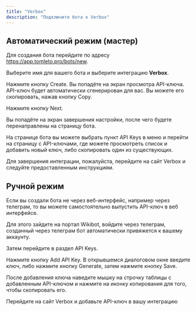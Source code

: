 ```yaml
---
title: "Verbox"
description: "Подключите бота к Verbox"
---
```


## Автоматический режим (мастер)

Для создания бота перейдите по адресу https://app.tomleto.pro/bots/new.

Выберите имя для вашего бота и выберите интеграцию **Verbox**.

Нажмите кнопку Create. Вы попадёте на экран просмотра API-ключа. API-ключ будет автоматически сгенерирован для вас. Вы можете его скопировать, нажав кнопку Copy.

Нажмите кнопку Next.

Вы попадёте на экран завершения настройки, после чего будете перенаправлены на страницу бота.

На странице бота вы можете выбрать пункт API Keys в меню и перейти на страницу с API-ключами, где можете просмотреть список и добавить новый ключ, либо скопировать один из существующих.

Для завершения интеграции, пожалуйста, перейдите на сайт Verbox и следуйте предоставленным инструкциям.

## Ручной режим

Если вы создали бота не через веб-интерфейс, например через телеграм, то вы можете самостоятельно выпустить API-ключ в веб интерфейсе.

Для этого зайдите на портал Wikibot, войдите через телеграм, созданный через телеграм бот автоматически привяжется к вашему аккаунту.

Затем перейдите в раздел API Keys.

Нажмите кнопку Add API Key. В открывшемся диалоговом окне введите ключ, либо нажмите кнопку Generate, затем нажмите кнопку Save.

После добавления ключа наведите мышку на строчку таблицы с добавленным API-ключом и нажмите на иконку копирования для того, чтобы скопировать его.

Перейдите на сайт Verbox и добавьте API-ключ в вашу интеграцию

